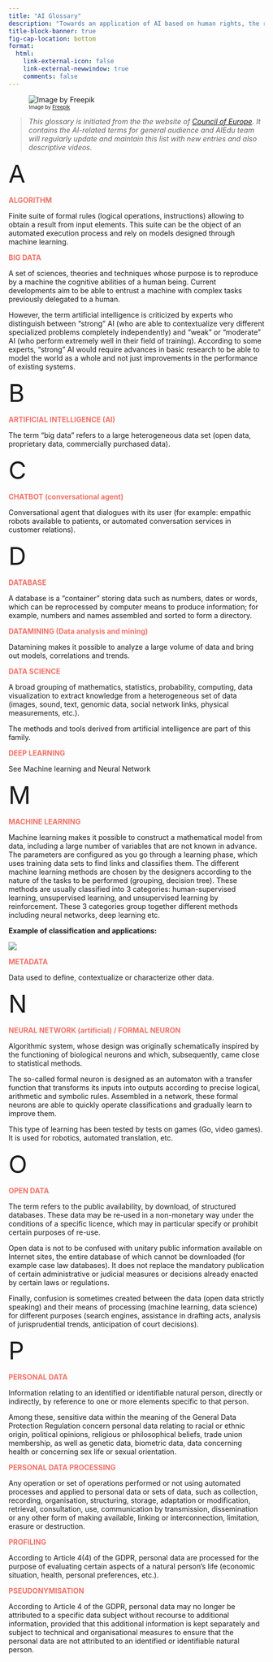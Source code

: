 ```yaml
---
title: "AI Glossary"
description: "Towards an application of AI based on human rights, the rule of law and democracy"
title-block-banner: true
fig-cap-location: bottom
format:
  html:
    link-external-icon: false
    link-external-newwindow: true
    comments: false
---
```

![<font size="1">Image by <a href="https://www.freepik.com/free-vector/particle-face-tech-background_5617146.htm#query=Artificial%20Intelligence&position=29&from_view=search&track=ais">Freepik</a></font>](feature.png){fig-align="right"}

> *This glossary is initiated from the the website of [Council of Europe](https://www.coe.int/en/web/artificial-intelligence/glossary). It contains the AI-related terms for general audience and AIEdu team will regularly update and maintain this list with new entries and also descriptive videos.* 

::: {style="font-size: xxx-large;"}
<div style="left-align: center;"> A </div>
:::

<span style="color:#F07167">**ALGORITHM**</span>

Finite suite of formal rules (logical operations, instructions) allowing to obtain a result from input elements. This suite can be the object of an automated execution process and rely on models designed through machine learning.

<span style="color:#F07167">**BIG DATA**</span>

A set of sciences, theories and techniques whose purpose is to reproduce by a machine the cognitive abilities of a human being. Current developments aim to be able to entrust a machine with complex tasks previously delegated to a human.

However, the term artificial intelligence is criticized by experts who distinguish between "strong" AI (who are able to contextualize very different specialized problems completely independently) and "weak" or "moderate" AI (who perform extremely well in their field of training). According to some experts, "strong" AI would require advances in basic research to be able to model the world as a whole and not just improvements in the performance of existing systems.

::: {style="font-size: xxx-large;"}
<div style="left-align: center;"> B </div>
:::

<span style="color:#F07167">**ARTIFICIAL INTELLIGENCE (AI)**</span>


The term "big data" refers to a large heterogeneous data set (open data, proprietary data, commercially purchased data).

::: {style="font-size: xxx-large;"}
<div style="left-align: center;"> C </div>
:::
<span style="color:#F07167">**CHATBOT (conversational agent)**</span>


Conversational agent that dialogues with its user (for example: empathic robots available to patients, or automated conversation services in customer relations).

::: {style="font-size: xxx-large;"}
<div style="left-align: center;"> D </div>
:::
<span style="color:#F07167">**DATABASE**</span>


A database is a "container" storing data such as numbers, dates or words, which can be reprocessed by computer means to produce information; for example, numbers and names assembled and sorted to form a directory.

<span style="color:#F07167">**DATAMINING (Data analysis and mining)**</span>


Datamining makes it possible to analyze a large volume of data and bring out models, correlations and trends.

<span style="color:#F07167">**DATA SCIENCE**</span>

A broad grouping of mathematics, statistics, probability, computing, data visualization to extract knowledge from a heterogeneous set of data (images, sound, text, genomic data, social network links, physical measurements, etc.).

The methods and tools derived from artificial intelligence are part of this family.

<span style="color:#F07167">**DEEP LEARNING**</span>

See Machine learning and Neural Network

::: {style="font-size: xxx-large;"}
<div style="left-align: center;"> M </div>
:::

<span style="color:#F07167">**MACHINE LEARNING**</span>

Machine learning makes it possible to construct a mathematical model from data, including a large number of variables that are not known in advance.  The parameters are configured as you go through a learning phase, which uses training data sets to find links and classifies them. The different machine learning methods are chosen by the designers according to the nature of the tasks to be performed (grouping, decision tree). These methods are usually classified into 3 categories: human-supervised learning, unsupervised learning, and unsupervised learning by reinforcement. These 3 categories group together different methods including neural networks, deep learning etc.

**Example of classification and applications:**

![](AI-ML-en.png)


<span style="color:#F07167">**METADATA**</span>


Data used to define, contextualize or characterize other data.

::: {style="font-size: xxx-large;"}
<div style="left-align: center;"> N </div>
:::

<span style="color:#F07167">**NEURAL NETWORK (artificial) / FORMAL NEURON**</span>

Algorithmic system, whose design was originally schematically inspired by the functioning of biological neurons and which, subsequently, came close to statistical methods.

The so-called formal neuron is designed as an automaton with a transfer function that transforms its inputs into outputs according to precise logical, arithmetic and symbolic rules. Assembled in a network, these formal neurons are able to quickly operate classifications and gradually learn to improve them.

This type of learning has been tested by tests on games (Go, video games). It is used for robotics, automated translation, etc.

::: {style="font-size: xxx-large;"}
<div style="left-align: center;"> O </div>
:::

<span style="color:#F07167">**OPEN DATA**</span>

The term refers to the public availability, by download, of structured databases. These data may be re-used in a non-monetary way under the conditions of a specific licence, which may in particular specify or prohibit certain purposes of re-use.

Open data is not to be confused with unitary public information available on Internet sites, the entire database of which cannot be downloaded (for example case law databases). It does not replace the mandatory publication of certain administrative or judicial measures or decisions already enacted by certain laws or regulations.

Finally, confusion is sometimes created between the data (open data strictly speaking) and their means of processing (machine learning, data science) for different purposes (search engines, assistance in drafting acts, analysis of jurisprudential trends, anticipation of court decisions).

::: {style="font-size: xxx-large;"}
<div style="left-align: center;"> P </div>
:::

<span style="color:#F07167">**PERSONAL DATA**</span>

Information relating to an identified or identifiable natural person, directly or indirectly, by reference to one or more elements specific to that person.

Among these, sensitive data within the meaning of the General Data Protection Regulation concern personal data relating to racial or ethnic origin, political opinions, religious or philosophical beliefs, trade union membership, as well as genetic data, biometric data, data concerning health or concerning sex life or sexual orientation.

<span style="color:#F07167">**PERSONAL DATA PROCESSING**</span>


Any operation or set of operations performed or not using automated processes and applied to personal data or sets of data, such as collection, recording, organisation, structuring, storage, adaptation or modification, retrieval, consultation, use, communication by transmission, dissemination or any other form of making available, linking or interconnection, limitation, erasure or destruction.

<span style="color:#F07167">**PROFILING**</span>

According to Article 4(4) of the GDPR, personal data are processed for the purpose of evaluating certain aspects of a natural person's life (economic situation, health, personal preferences, etc.).

<span style="color:#F07167">**PSEUDONYMISATION**</span>

According to Article 4 of the GDPR, personal data may no longer be attributed to a specific data subject without recourse to additional information, provided that this additional information is kept separately and subject to technical and organisational measures to ensure that the personal data are not attributed to an identified or identifiable natural person.

